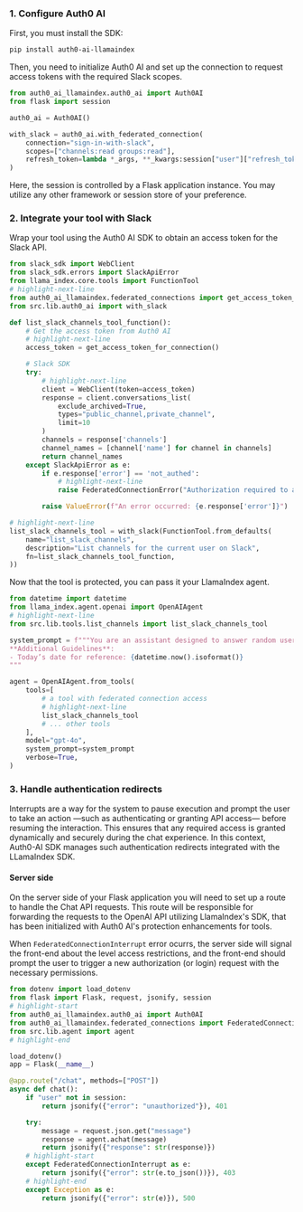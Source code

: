 ### 1. Configure Auth0 AI

First, you must install the SDK:

```bash
pip install auth0-ai-llamaindex
```

Then, you need to initialize Auth0 AI and set up the connection to request access tokens with the required Slack scopes.

```python ./src/lib/auth0-ai.py expandable wrap
from auth0_ai_llamaindex.auth0_ai import Auth0AI
from flask import session

auth0_ai = Auth0AI()

with_slack = auth0_ai.with_federated_connection(
    connection="sign-in-with-slack",
    scopes=["channels:read groups:read"],
    refresh_token=lambda *_args, **_kwargs:session["user"]["refresh_token"],
)
```
<Info>
Here, the session is controlled by a Flask application instance. You may utilize any other framework or session store of your preference.
</Info>

### 2. Integrate your tool with Slack

Wrap your tool using the Auth0 AI SDK to obtain an access token for the Slack API.

```python ./src/lib/tools/list_channels.py expandable wrap
from slack_sdk import WebClient
from slack_sdk.errors import SlackApiError
from llama_index.core.tools import FunctionTool
# highlight-next-line
from auth0_ai_llamaindex.federated_connections import get_access_token_for_connection, FederatedConnectionError
from src.lib.auth0_ai import with_slack

def list_slack_channels_tool_function():
    # Get the access token from Auth0 AI
    # highlight-next-line
    access_token = get_access_token_for_connection()

    # Slack SDK
    try:
        # highlight-next-line
        client = WebClient(token=access_token)
        response = client.conversations_list(
            exclude_archived=True,
            types="public_channel,private_channel",
            limit=10
        )
        channels = response['channels']
        channel_names = [channel['name'] for channel in channels]
        return channel_names
    except SlackApiError as e:
        if e.response['error'] == 'not_authed':
            # highlight-next-line
            raise FederatedConnectionError("Authorization required to access the Federated Connection API")

        raise ValueError(f"An error occurred: {e.response['error']}")

# highlight-next-line
list_slack_channels_tool = with_slack(FunctionTool.from_defaults(
    name="list_slack_channels",
    description="List channels for the current user on Slack",
    fn=list_slack_channels_tool_function,
))
```

Now that the tool is protected, you can pass it your LlamaIndex agent.

```python ./src/lib/agent.ts expandable wrap
from datetime import datetime
from llama_index.agent.openai import OpenAIAgent
# highlight-next-line
from src.lib.tools.list_channels import list_slack_channels_tool

system_prompt = f"""You are an assistant designed to answer random user's questions.
**Additional Guidelines**:
- Today’s date for reference: {datetime.now().isoformat()}
"""

agent = OpenAIAgent.from_tools(
    tools=[
        # a tool with federated connection access
        # highlight-next-line
        list_slack_channels_tool
        # ... other tools
    ],
    model="gpt-4o",
    system_prompt=system_prompt
    verbose=True,
)
```

### 3. Handle authentication redirects

Interrupts are a way for the system to pause execution and prompt the user to take an action —such as authenticating or granting API access— before resuming the interaction. This ensures that any required access is granted dynamically and securely during the chat experience. In this context, Auth0-AI SDK manages such authentication redirects integrated with the LLamaIndex SDK.

#### Server side

On the server side of your Flask application you will need to set up a route to handle the Chat API requests. This route will be responsible for forwarding the requests to the OpenAI API utilizing LlamaIndex's SDK, that has been initialized with Auth0 AI's protection enhancements for tools.

When `FederatedConnectionInterrupt` error ocurrs, the server side will signal the front-end about the level access restrictions, and the front-end should prompt the user to trigger a new authorization (or login) request with the necessary permissions.


```python ./src/app.py expandable wrap
from dotenv import load_dotenv
from flask import Flask, request, jsonify, session
# highlight-start
from auth0_ai_llamaindex.auth0_ai import Auth0AI
from auth0_ai_llamaindex.federated_connections import FederatedConnectionInterrupt
from src.lib.agent import agent
# highlight-end

load_dotenv()
app = Flask(__name__)

@app.route("/chat", methods=["POST"])
async def chat():
    if "user" not in session:
        return jsonify({"error": "unauthorized"}), 401

    try:
        message = request.json.get("message")
        response = agent.achat(message)
        return jsonify({"response": str(response)})
    # highlight-start
    except FederatedConnectionInterrupt as e:
        return jsonify({"error": str(e.to_json())}), 403
    # highlight-end
    except Exception as e:
        return jsonify({"error": str(e)}), 500
```
